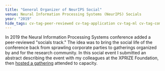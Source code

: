```yaml
---
title: "General Organizer of NeurIPS Social"
venue: Neural Information Processing Systems (NeurIPS) Socials
year: "2019"
hide_tags: cv-tag-peer-reviewed cv-tag-application cv-tag-ml cv-tag-compsust cv-tag-conference cv-tag-ethics cv-tag-safety
---
```

In 2019 the Neural Information Processing Systems conference added a peer-reviewed \"socials track.\" The idea was to bring the social life of the conference back from sprawling corporate parties to gatherings organized by and for the research community. In this social event I submitted an abstract describing the event with my colleagues at the XPRIZE Foundation, then [hosted a gathering](https://nips.cc/Conferences/2019/Schedule?showEvent=15963) attended to capacity.
